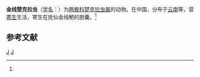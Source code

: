 {{Speciesbox
| genus = Zschokkella
| species = sinocylochilusi
| authority = (Ma, 1998)<ref name='id9253'>{{cite web| url =http://www.bioinfo.cn/db05/BjdwSpecies.php?action=view&id=9253| title =金线楚克拉虫| work =《中国动物物种编目数据库》| publisher =中国科学院微生物研究所| author =中国科学院动物研究所| accessdate =2009-04-16| deadurl =yes| archiveurl =https://web.archive.org/web/20160305025458/http://www.bioinfo.cn/db05/BjdwSpecies.php?action=view&id=9253| archivedate =2016-03-05}}</ref>
}}

'''金线楚克拉虫'''（[[学名|学名]]：{{lang|la|''Zschokkella sinocylochilusi''}}）为[[两极科|两极科]][[楚克拉虫属|楚克拉虫属]]的动物。在中国，分布于[[云南|云南]]等，营[[寄生|寄生]]生活，寄生在抚仙金线鲃的胆囊。<ref name='id9253'/>

== 参考文献 ==
{{reflist}}

{{taxonbar}}

[[Category:1998年描述的动物|J]]
[[Category:楚克拉虫属|J]]


{{Cnidarian-stub}}